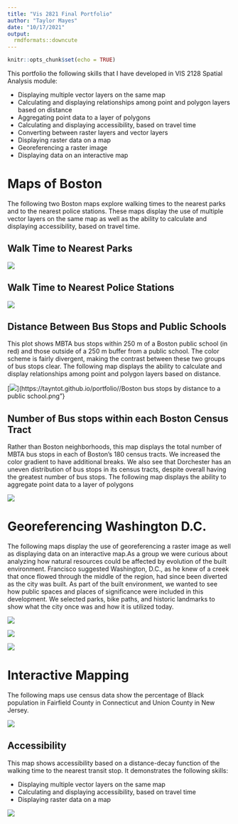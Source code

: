```yaml
---
title: "Vis 2821 Final Portfolio"
author: "Taylor Mayes"
date: "10/17/2021"
output: 
  rmdformats::downcute
---
```


```r
knitr::opts_chunk$set(echo = TRUE)
```

This portfolio the following skills that I have developed in VIS 2128 Spatial Analysis module:

* Displaying multiple vector layers on the same map
* Calculating and displaying relationships among point and polygon layers based on distance
* Aggregating point data to a layer of polygons
* Calculating and displaying accessibility, based on travel time
* Converting between raster layers and vector layers
* Displaying raster data on a map
* Georeferencing a raster image
* Displaying data on an interactive map


# Maps of Boston
The following two Boston maps explore walking times to the nearest parks and to the nearest police stations. These maps display the use of multiple vector layers on the same map as well as the ability to calculate and displaying accessibility, based on travel time.

## Walk Time to Nearest Parks

[![](thumbnails/Walk time to the nearest park.png)](https://tayntot.github.io/portfolio//Walk time to the nearest park.png){target="_blank"}

## Walk Time to Nearest Police Stations

[![](thumbnails/walk time to the nearest police station.png)](https://tayntot.github.io/portfolio//walk time to the nearest police station.png){target="_blank"}


## Distance Between Bus Stops and Public Schools
This plot shows MBTA bus stops within 250 m of a Boston public school (in red) and those outside of a 250 m buffer from a public school. The color scheme is fairly divergent, making the contrast between these two groups of bus stops clear. The following map displays the ability to calculate and display relationships among point and polygon layers based on distance.


[![](thumbnails/Boston bus stops by distance to a public school.png)](https://tayntot.github.io/portfolio//Boston bus stops by distance to a public school.png"}

## Number of Bus stops within each Boston Census Tract 
Rather than Boston neighborhoods, this map displays the total number of MBTA bus stops in each of Boston’s 180 census tracts. We increased the color gradient to have additional breaks. We also see that Dorchester has an uneven distribution of bus stops in its census tracts, despite overall having the greatest number of bus stops. The following map displays the ability to aggregate point data to a layer of polygons


[![](thumbnails/boston census tracts by total bus stops.png)](https://tayntot.github.io/portfolio//boston census tracts by total bus stops.png){target="_blank"}

# Georeferencing Washington D.C.
The following maps display the use of georeferencing a raster image as well as displaying data on an interactive map.As a group we were curious about analyzing how natural resources could be affected by evolution of the built environment. Francisco suggested Washington, D.C., as he knew of a creek that once flowed through the middle of the region, had since been diverted as the city was built. As part of the built environment, we wanted to see how public spaces and places of significance were included in this development. We selected parks, bike paths, and historic landmarks to show what the city once was and how it is utilized today.

[![](thumbnails/Georeference 1.png)](https://tayntot.github.io/portfolio//Georeference 1.png){target="_blank"}

[![](thumbnails/georeference 2.png)](https://tayntot.github.io/portfolio//georeference 2.png){target="_blank"}

[![](thumbnails/georefernce 3.png)](https://tayntot.github.io/portfolio//georefernce 3.png){target="_blank"}


# Interactive Mapping
The following maps use census data show the percentage of Black population in Fairfield County in Connecticut and Union County in New Jersey.

[![](thumbnails/interactive map.png)](https://tayntot.github.io/portfolio//interactive map.png){target="_blank"}


## Accessibility
This map shows accessibility based on a distance-decay function of the walking time to the nearest transit stop. It demonstrates the following skills:

* Displaying multiple vector layers on the same map
* Calculating and displaying accessibility, based on travel time
* Displaying raster data on a map

[![](thumbnails/SLO_raster.png)](https://c-voulgaris.github.io/portfolio_examples/fullsize/SLO_transit.pdf){target="_blank"}
